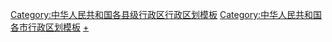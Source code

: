 [[Category:中华人民共和国各县级行政区行政区划模板|Category:中华人民共和国各县级行政区行政区划模板]]
[[Category:中华人民共和国各市行政区划模板|Category:中华人民共和国各市行政区划模板]]
[[Category:中华人民共和国市辖区|+]]